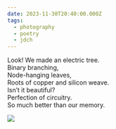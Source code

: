 ```yaml
---
date: 2023-11-30T20:40:00.000Z
tags:
  - photography
  - poetry
  - jdch
---
```

Look! We made an electric tree.<br/>
Binary branching,<br/>
Node-hanging leaves,<br/>
Roots of copper and silicon weave.<br/>
Isn’t it beautiful?<br/>
Perfection of circuitry.<br/>
So much better than our memory.

![](../../assets/photos/20231130-IMG_8079.jpg)
